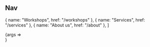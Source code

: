


<Meta title="Components/Nav" />

## Nav

  {
    name: "Workshops",
    href: "/workshops"
  },
  {
    name: "Services",
    href: "/services"
  },
  {
    name: "About us",
    href: "/about"
  },
]

<Preview>
  <Story name="Default" args={{items: navItems, currentPath: "/services"}}>
    {args => <Nav {...args} className="w-full"/>}
  </Story>
</Preview>

